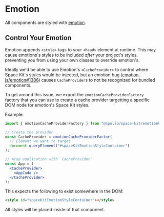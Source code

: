 
<Meta title="Guides|Emotion" />

# Emotion

All components are styled with [emotion](https://emotion.sh).

## Control Your Emotion

Emotion appends `<style>` tags to your `<head>` element at runtime. This may cause emotions's styles to be included _after_ your project's styles, preventing you from using your own classes to override emotion's.

Ideally we'd be able to use Emotion's `<CacheProvider>` to control where Space Kit's styles would be injected, but an emotion bug ([emotion-js/emotion#1386](https://github.com/emotion-js/emotion/issues/1386)) causes `CacheProvider`s to not be recognized for bundled components.

To get around this issue, we export the `emotionCacheProviderFactory` factory that you can use to create a cache provider targetting a specific DOM node for emotion's Space Kit styles.

Example:

```jsx
import { emotionCacheProviderFactory } from "@apollo/space-kit/emotionCacheProviderFactory";

// Create the provider
const CacheProvider = emotionCacheProviderFactor(
  // Element we want to target
  document.queryElement("#spaceKitEmotionStyleContainer")
);

// Wrap application with `CacheProvider`
const App = (
  <CacheProvider>
    <AppCode />
  </CacheProvider>
);
```

This expects the following to exist somewhere in the DOM:

```html
<style id="spaceKitEmotionStyleContainer"></style>
```

All styles will be placed inside of that component.
